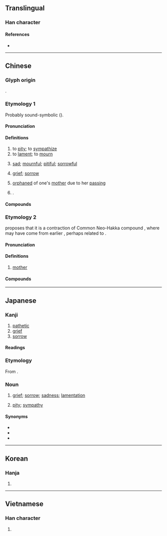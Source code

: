 {{character info}}
==Translingual==
{{Han stroke|[[File:哀 - U+054C0- KanjiVG stroke order.svg]]}}

===Han character===
{{Han char|rn=30|rad=口|as=06|sn=9|four=00732|canj=YRHV|ids=⿳亠口𧘇}}

====References====
* {{Han ref|kx=0188.110|dkj=03580|dj=0407.110|hdz=10620.100|uh=54C0|ud=21696|bh=AB73|bd=43891}}

----

==Chinese==

===Glyph origin===
{{Han etym}}
{{Han compound|ls=psc|衣|口|c1=p|c2=s|t2=mouth}}.

===Etymology 1===
{{zh-forms}}
Probably sound-symbolic ({{zh-ref|Schuessler, 2007}}).

====Pronunciation====
{{zh-pron
|m=āi
|m-s=ngai1
|c=oi1
|c-t=oi1
|g=ngai1
|h=pfs=ôi;gd=oi1
|j=ghai1
|mb=uói
|md=ăi
|mn=ai
|mn-t=ai1
|w=1e
|x=ngai1
|mc=y
|oc=y
|cat=v,a,n,pn
}}

====Definitions====
{{zh-hanzi}}

# to [[pity]]; to [[sympathize]]
# to [[lament]]; to [[mourn]]
#: {{zh-x|哀悼|to lament; to mourn}}
#: {{zh-x|哀求|to beg; to implore}}
# [[sad]]; [[mournful]]; [[pitiful]]; [[sorrowful]]
#: {{zh-x|哀痛|sad; grieved}}
# [[grief]]; [[sorrow]]
#: {{zh-x|節哀|to restrain one's '''grief'''}}
# [[orphaned]] of one's [[mother]] due to her [[passing]]
# {{surname|zh|nodot=1}}.

====Compounds====
{{zh-der|哀傷|哀哭|哀歌:elegy|七哀|乞哀告憐|可哀|哀兵|哀兵必勝|哀冊|哀厲|哀吟|哀告|哀哀|哀哀欲絕|哀哉|哀子|哀家|哀弔|哀思|哀怨|哀恫|哀悼|哀悽|哀愁|哀愍|哀感頑豔|哀慟|哀憐|哀懇|哀戚|哀啟|哀杖|哀榮|哀樂|哀歎|哀毀骨立|哀求|哀江南賦|哀江頭|哀泣|哀王孫|哀痛|哀矜|哀素|哀絲豪竹|哀而不傷|哀腸百轉|哀號|哀訴|哀詔|哀誄|哀豔|哀輓|哀辭|哀音|哀鳴|哀鴻|哀鴻遍地|哀鴻遍野|喜怒哀樂|嗚呼哀哉|孤哀子|息哀|悲哀|憂國哀民|於呼哀哉|獨弦哀歌|生榮死哀|矜哀|節哀|節哀順變|羊角哀|致哀|舉哀|苦苦哀求|莫里哀|誌哀|銜哀致誠|鴻雁哀鳴|默哀|哀詞|哀狖|乞哀|佞哀|修哀|傷哀|八哀詩|凄哀|割哀|吞哀|含哀|告哀|哀丐|哀丘|哀些|哀人|哀凶|哀切|哀匏|哀卹|哀厚|哀叩|哀叫|哀吁|哀吊|哀吹豪竹|哀咽|哀哇|哀哽|哀嗟|哀嘆|哀囀|哀壑|哀壯|哀娛|哀婉|哀宥|哀家梨|哀容|哀察|哀平|哀弄|哀弦|哀彈|哀心|哀念|哀怛|哀急|哀恕|哀恤|哀恨|哀悃|哀悲|哀悴|哀情|哀惋|哀惜|哀惶|哀惸|哀惻|哀感|哀愨|哀愴|哀慕|哀慘|哀慼|哀憂|哀憤|哀憫|哀懼|哀戀|哀拯|哀挽|哀摧|哀敬|哀文|哀時|哀書|哀曼|哀梨|哀楚|哀毀|哀毀瘠立|哀氣|哀激|哀烏|哀烏郎|哀煢|哀牢|哀玉|哀疚|哀痛詔|哀眷|哀石|哀祈|哀祭|哀笳|哀策|哀箏|哀籥|哀籲|哀絃|哀結|哀絲|哀耗|哀聲|哀聽|哀臞|哀臨|哀艷|哀苦|哀荒|哀蟬曲|哀角|哀請|哀識|哀贊|哀轉|哀迫|哀迷|哀酸|哀閔|哀隱|哀雅|哀響|哀頓|哀風|哀颯|哀駘|哀鬱|哀麗|哀默|國哀|垂哀|奔哀|奪哀|娛哀|寒哀|居哀|怨哀哀|怨怨哀哀|愁哀|愍哀|憂哀|憐哀|憫哀|成哀|敘哀|新哀|於乎哀哉|極哀|榮哀|樂往哀來|樂極哀來|樂極生哀|樂盡哀生|殺哀|求哀|沈哀|清哀|牛哀|生榮亡哀|生榮沒哀|發哀|盡哀|祁哀|祥哀|禹哀|穆哀|耗矣哀哉|苦竹哀絲|見哀|豪竹哀絲|豪管哀弦|赴哀|遂哀|遣哀|遺哀|酸哀|銜哀|韓哀|顧哀|餘哀|驚哀|鳴哀|黃雀哀}}

===Etymology 2===
{{zh-forms|alt=𡟓}}
{{zh-ref|Coblin (2021)}} proposes that it is a contraction of Common Neo-Hakka compound {{zh-l|阿姆|tr=*a¹ moi¹}}, where {{m|und|*moi¹}} may have come from earlier {{m|und|*moi⁴}}, perhaps related to {{och-l|母|mother}}.

====Pronunciation====
{{zh-pron
|h=pfs=ôi;gd=oi1
|dial=n
|cat=n
}}

====Definitions====
{{zh-hanzi}}

# {{lb|zh|Hakka}} [[mother]]
#: {{zh-x|爺哀|father and '''mother'''; parents|H}}

====Compounds====
{{zh-der|爺哀|哀仔|阿姆哀|後哀|子哀|大哀|丈人哀|兩子哀|老哀仔|無爺無哀|奶哀}}

----

==Japanese==

===Kanji===
{{ja-kanji|grade=c|rs=口06}}

# [[pathetic]]
# [[grief]]
# [[sorrow]]

====Readings====
{{ja-readings
|goon=あい, お
|kanon=あい
|kun=あわ-れ, あわ-れむ, かな-し.い
}}

===Etymology===
{{ja-kanjitab|あい|yomi=o}}
From {{der|ja|ltc|sort=あい|-}} {{ltc-l|哀}}.

===Noun===
{{ja-noun|あい}}

# [[grief]]; [[sorrow]]; [[sadness]]; [[lamentation]]
#: {{ja-usex-inline|'''哀'''を思う|'''あい''' を おも.う|to feel grief; to grieve; to mourn; lament}}
# [[pity]]; [[sympathy]]

====Synonyms====
* {{ja-r|悲しみ|かなしみ}}
* {{ja-r|嘆き|なげき}}
* {{ja-r|憂い|うれい}}

----

==Korean==

===Hanja===
{{ko-hanja|hangeul=애|mr=ae}}

# {{rfdef|ko|sort=口06}}

----

==Vietnamese==

===Han character===
{{vi-readings|reading=ai|rs=口06}}

# {{rfdef|vi|sort=口06}}